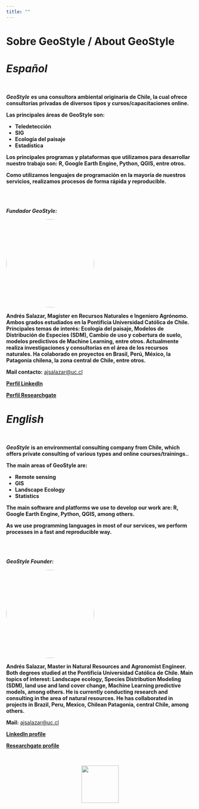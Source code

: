 ```yaml
---
title: ""
---
```


# **Sobre GeoStyle / About GeoStyle**

# ***Español***

\

***GeoStyle*** **es una consultora ambiental originaria de Chile, la cual ofrece consultorías privadas de diversos tipos y cursos/capacitaciones online.**

**Las principales áreas de GeoStyle son:**

-   **Teledetección**
-   **SIG**
-   **Ecología del paisaje**
-   **Estadística**

**Los principales programas y plataformas que utilizamos para desarrollar nuestro trabajo son: R, Google Earth Engine, Python, QGIS, entre otros.**

**Como utilizamos lenguajes de programación en la mayoría de nuestros servicios, realizamos procesos de forma rápida y reproducible.**

\
\

***Fundador GeoStyle:***

<img src="images/1581604252963.jfif" style = "width: 236px; border-radius: 50%;">

**Andrés Salazar, Magíster en Recursos Naturales e Ingeniero Agrónomo. Ambos grados estudiados en la Pontificia Universidad Católica de Chile. Principales temas de interés: Ecología del paisaje, Modelos de Distribución de Especies (SDM), Cambio de uso y cobertura de suelo, modelos predictivos de Machine Learning, entre otros. Actualmente realiza investigaciones y consultorías en el área de los recursos naturales. Ha colaborado en proyectos en Brasil, Perú, México, la Patagonia chilena, la zona central de Chile, entre otros.**

**Mail contacto:** [ajsalazar\@uc.cl](mailto:ajsalazar@uc.cl){.email}

<a href = "https://www.linkedin.com/in/andr%C3%A9s-salazar-6213b6163/" target = "_blank" rel = "noopener noreferrer"> **Perfil LinkedIn** </a>

<a href = "https://www.researchgate.net/profile/Andres-Salazar-14" target = "_blank" rel = "noopener noreferrer"> **Perfil Researchgate** </a>


# ***English***

\

***GeoStyle*** **is an environmental consulting company from Chile, which offers private consulting of various types and online courses/trainings..**

**The main areas of GeoStyle are:**

-   **Remote sensing**
-   **GIS**
-   **Landscape Ecology**
-   **Statistics**

**The main software and platforms we use to develop our work are: R, Google Earth Engine, Python, QGIS, among others.**

**As we use programming languages in most of our services, we perform processes in a fast and reproducible way.**

\
\

***GeoStyle Founder:***

<img src="images/1581604252963.jfif" style = "width: 236px; border-radius: 50%;">

**Andrés Salazar, Master in Natural Resources and Agronomist Engineer. Both degrees studied at the Pontificia Universidad Católica de Chile. Main topics of interest: Landscape ecology, Species Distribution Modeling (SDM), land use and land cover change, Machine Learning predictive models, among others. He is currently conducting research and consulting in the area of natural resources. He has collaborated in projects in Brazil, Peru, Mexico, Chilean Patagonia, central Chile, among others.**

**Mail:** [ajsalazar\@uc.cl](mailto:ajsalazar@uc.cl){.email}

<a href = "https://www.linkedin.com/in/andr%C3%A9s-salazar-6213b6163/" target = "_blank" rel = "noopener noreferrer"> **LinkedIn profile** </a>

<a href = "https://www.researchgate.net/profile/Andres-Salazar-14" target = "_blank" rel = "noopener noreferrer"> **Researchgate profile** </a>

\

<center>
![](images/logo_final.png){width="100"}
</center>